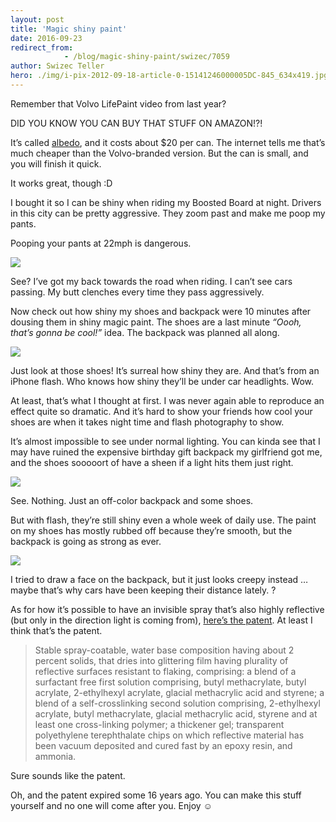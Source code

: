 ```yaml
---
layout: post
title: 'Magic shiny paint'
date: 2016-09-23
redirect_from: 
            - /blog/magic-shiny-paint/swizec/7059
author: Swizec Teller
hero: ./img/i-pix-2012-09-18-article-0-15141246000005DC-845_634x419.jpg
---
```

Remember that Volvo LifePaint video from last year?





DID YOU KNOW YOU CAN BUY THAT STUFF ON AMAZON!?!



It’s called [albedo](https://www.amazon.com/s/ref=nb_sb_noss_1?url=search-alias%3Daps&field-keywords=albedo+spray&rh=i%3Aaps%2Ck%3Aalbedo+spray), and it costs about $20 per can. The internet tells me that’s much cheaper than the Volvo-branded version. But the can is small, and you will finish it quick.



It works great, though :D



I bought it so I can be shiny when riding my Boosted Board at night. Drivers in this city can be pretty aggressive. They zoom past and make me poop my pants.



Pooping your pants at 22mph is dangerous.



![](./img/i-pix-2012-09-18-article-0-15141246000005DC-845_634x419.jpg)



See? I’ve got my back towards the road when riding. I can’t see cars passing. My butt clenches every time they pass aggressively.



Now check out how shiny my shoes and backpack were 10 minutes after dousing them in shiny magic paint. The shoes are a last minute _“Oooh, that’s gonna be cool!”_ idea. The backpack was planned all along.



![](./img/45BP3uB.jpg)



Just look at those shoes! It’s surreal how shiny they are. And that’s from an iPhone flash. Who knows how shiny they’ll be under car headlights. Wow.



At least, that’s what I thought at first. I was never again able to reproduce an effect quite so dramatic. And it’s hard to show your friends how cool your shoes are when it takes night time and flash photography to show.



It’s almost impossible to see under normal lighting. You can kinda see that I may have ruined the expensive birthday gift backpack my girlfriend got me, and the shoes sooooort of have a sheen if a light hits them just right.



![](./img/kJNcSMj.jpg)



See. Nothing. Just an off-color backpack and some shoes.



But with flash, they’re still shiny even a whole week of daily use. The paint on my shoes has mostly rubbed off because they’re smooth, but the backpack is going as strong as ever.



![](./img/eRFMSlG.jpg)



I tried to draw a face on the backpack, but it just looks creepy instead … maybe that’s why cars have been keeping their distance lately. ?



As for how it’s possible to have an invisible spray that’s also highly reflective (but only in the direction light is coming from), [here’s the patent](https://www.google.com/patents/US5109060). At least I think that’s the patent.



> Stable spray-coatable, water base composition having about 2 percent solids, that dries into glittering film having plurality of reflective surfaces resistant to flaking, comprising: a blend of a surfactant free first solution comprising, butyl methacrylate, butyl acrylate, 2-ethylhexyl acrylate, glacial methacrylic acid and styrene; a blend of a self-crosslinking second solution comprising, 2-ethylhexyl acrylate, butyl methacrylate, glacial methacrylic acid, styrene and at least one cross-linking polymer; a thickener gel; transparent polyethylene terephthalate chips on which reflective material has been vacuum deposited and cured fast by an epoxy resin, and ammonia.



Sure sounds like the patent.



Oh, and the patent expired some 16 years ago. You can make this stuff yourself and no one will come after you. Enjoy ☺️